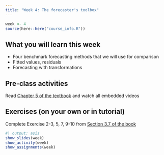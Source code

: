 ```yaml
---
title: "Week 4: The forecaster's toolbox"
---
```


```r
week <- 4
source(here::here("course_info.R"))
```

## What you will learn this week

* Four benchmark forecasting methods that we will use for comparison
* Fitted values, residuals
* Forecasting with transformations

## Pre-class activities

Read [Chapter 5 of the textbook](https://otexts.com/fpp3/toolbox.html) and watch all embedded videos

## Exercises (on your own or in tutorial)

Complete Exercise 2-3, 5, 7, 9-10 from [Section 3.7 of the book](https://otexts.com/fpp3/decomposition-exercises.html)

```r
#| output: asis
show_slides(week)
show_activity(week)
show_assignments(week)
```

